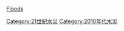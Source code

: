 {{yearcat}}
{{year by category
|m=2
|c=0
|d=1
|y=3
|cat=水災
|sortkey=Floods
|parent=各年水災
|subcat=2013年自然災害
}}
{{Commonscat|2013 floods}}
[[Category:21世紀水災|Category:21世紀水災]]
[[Category:2010年代水災|Category:2010年代水災]]
[[category:2013年氣象|Floods]]